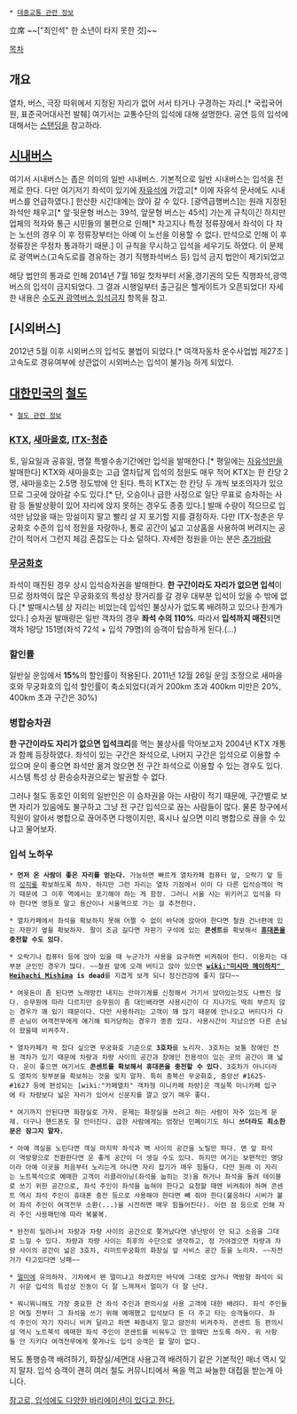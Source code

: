  * [[대중교통 관련 정보]]

立席
~~["최인석" 한 소년이 타지 못한 것]~~

[[목차]]
== 개요 ==
열차, 버스, 극장 따위에서 지정된 자리가 없어 서서 타거나 구경하는 자리.[* 국립국어원, 표준국어대사전 발췌] 여기서는 교통수단의 입석에 대해 설명한다. 공연 등의 입석에 대해서는 [[스탠딩]]을 참고하라.

== [[시내버스]] ==
여기서 시내버스는 좁은 의미의 일반 시내버스. 기본적으로 일반 시내버스는 입석을 전제로 한다. 다만 여기저기 좌석이 있기에 [[자유석]]에 가깝고[* 이에 자유석 문서에도 시내버스를 언급하였다.] 한산한 시간대에는 앉아 갈 수 있다. 
[광역급행버스]는 원래 지정된 좌석만 채우고[* 앞·뒷문형 버스는 39석, 앞문형 버스는 45석] 가는게 규칙이긴 하지만 업체의 적자와 통근 시민들의 불편으로 인해[* 차고지나 특정 정류장에서 좌석이 다 차는 노선의 경우 이 후 정류장부터는 아예 이 노선을 이용할 수 없다. 만석으로 인해 이 후 정류장은 무정차 통과하기 때문.] 이 규칙을 무시하고 입석을 세우기도 하였다. 이 문제로 광역버스(고속도로를 경유하는 경기 직행좌석버스 등) 입석 금지 법안이 제기되었고

해당 법안의 통과로 인해 2014년 7월 16일 첫차부터 서울,경기권의 모든 직행좌석,광역버스의 입석이 금지되었다. 그 결과 시행일부터 출근길은 헬게이트가 오픈되었다! 자세한 내용은 [[수도권 광역버스 입석금지]]  항목을 참고.

== [시외버스] ==
2012년 5월 이후 시외버스의 입석도 불법이 되었다.[* 여객자동차 운수사업법 제27조 ] 고속도로 경유여부에 상관없이 시외버스는 입석이 불가능 하게 되었다.

== [[대한민국]]의 [[철도]] ==
 * [[철도 관련 정보]]

=== [[KTX]], [[새마을호]], [[ITX-청춘]] ===
토, 일요일과 공휴일, 명절 특별수송기간에만 입석을 발매한다.[* 평일에는 [[자유석]]만을 발매한다] KTX와 새마을호는 고급 열차답게 입석의 정원도 매우 적어 KTX는 한 칸당 2명, 새마을호는 2.5명 정도밖에 안 된다. 특히 KTX는 한 칸당 두 개씩 보조의자가 있으므로 그곳에 앉아갈 수도 있다.[* 단, 오승이나 급한 사정으로 일단 무표로 승차하는 사람 등 돌발상황이 있어 자리에 앉지 못하는 경우도 종종 있다.] 발매 수량이 적으므로 입석만 남았을 때는 망설이지 말고 빨리 살 지 포기할 지를 결정하자. 다만 ITX-청춘은 무궁화호 수준의 입석 정원을 자랑하나, 통로 공간이 넓고 고상홈을 사용하여 버려지는 공간이 적어서 그런지 체감 혼잡도는 다소 덜하다. 자세한 정원을 아는 분은 [[추가바람]]

=== [[무궁화호]] ===
좌석이 매진된 경우 상시 입석승차권을 발매한다. '''한 구간이라도 자리가 없으면 입석'''이므로 정차역이 많은 무궁화호의 특성상 장거리를 갈 경우 대부분 입석이 있을 수 밖에 없다.[* 발매시스템 상 자리는 비었는데 입석인 불상사가 없도록 배려하고 있으나 한계가 있다.] 승차권 발매량은 일반 객차의 경우 '''좌석 수의 110%'''. 따라서 '''입석까지 매진'''되면 객차 1량당 151명(좌석 72석 + 입석 79명)의 승객이 탑승하게 된다.(...)

=== 할인률 ===
일반실 운임에서 '''15%'''의 할인률이 적용된다.
2011년 12월 26일 운임 조정으로 새마을호와 무궁화호의 입석 할인률이 축소되었다(과거 200km 초과 400km 미만은 20%, 400km 초과 구간은 30%)

=== 병합승차권 ===
'''한 구간이라도 자리가 없으면 입석크리'''를 먹는 불상사를 막아보고자 2004년 KTX 개통과 함께 등장하였다. 좌석이 있는 구간은 좌석으로, 나머지 구간은 입석으로 이용할 수 있으며 운이 좋으면 좌석만 옮겨 앉으면 전 구간 좌석으로 이용할 수 있는 경우도 있다. 시스템 특성 상 환승승차권으로는 발권할 수 없다.

그러나 철도 동호인 이외의 일반인은 이 승차권을 아는 사람이 적기 때문에, 구간별로 보면 자리가 있음에도 불구하고 그냥 전 구간 입석으로 끊는 사람들이 많다. 물론 창구에서 직원이 알아서 병합으로 끊어주면 다행이지만, 혹시나 싶으면 미리 병합으로 끊을 수 있냐고 물어보자.

=== 입석 노하우 ===
 * '''먼저 온 사람이 좋은 자리를 얻는다.''' 가능하면 빠르게 열차카페 컴퓨터 앞, 오락기 앞 등의 [[성지]]를 확보하도록 하자. 하지만 그런 자리는 열차 기점에서 이미 다 다른 입석승객이 먹기 때문에 그 이후 역에서는 포기해야 하는 게 함정. 그러니 서울 사는 위키러고 입석을 타야 한다면 영등포 말고 용산이나 서울역으로 가는 걸 추천한다.

 * 열차카페에서 좌석을 확보하지 못해 어쩔 수 없이 바닥에 앉아야 한다면 철권 건너편에 있는 자판기 옆을 확보하자. 팔이 조금 길다면 자판기 구석에 있는 '''콘센트'''를 확보해서 '''[[휴대폰]]을 충전할 수도 있다.'''

 * 오락기나 컴퓨터 등에 앉아 있을 때 누군가가 사용을 요구하면 비켜줘야 한다. 이용자는 대부분 군인인 경우가 많다. ~~철권 앞에 오래 버티고 앉아 있으면 '''[[wiki:"미시마 헤이하치" Heihachi Mishima]] is dead'''를 지겹게 보게 되니 정신건강에 좋지 않다~~

 * 여윳돈이 좀 된다면 노래방칸 내지는 안마기계를 신청해서 거기서 앉아있는것도 나쁘진 않다. 승무원에 따라 다르지만 승무원이 좀 대인배라면 사용시간이 다 지나가도 딱히 부르지 않는 경우가 꽤 있기 때문이다. 다만 사용하려는 고객이 꽤 많기 때문에 안나오고 버티다가 다른 손님이 여객전무에게 얘기해 퇴거당하는 경우가 종종 있다. 사용시간이 지났으면 다른 손님이 왔을때 비켜주자.

 * 열차카페가 꽉 찼다 싶으면 무궁화호 기준으로 '''3호차'''를 노리자. 3호차는 보통 장애인 전용 객차가 있기 때문에 차량과 차량 사이의 공간과 장애인 전용석이 있는 곳의 공간이 꽤 넓다. 운이 좋으면 여기서도 '''콘센트를 확보해서 휴대폰을 충전할 수 있다.''' 3호차가 아니더라도 열차의 뒷부분을 확보하는 것을 잊지 말자. 특히 충북선 무궁화호, 중앙선 #1625-#1627 등에 편성되는 [wiki:"카페열차" 객차형 미니카페 차량]은 객실쪽 미니카페 입구에 타 차량보다 넓은 자리가 있어서 신문지를 깔고 앉기 매우 좋다. 

 * 여기까지 안된다면 화장실로 가자. 문제는 화장실을 쓰려고 하는 사람이 자주 있는게 문제. 더구나 핸드폰도 잘 안터진다. 급한 사람에게는 엄청난 민폐이기도 하니 '''쓰더라도 최소한 문은 잠그지 말자.'''

 * 아예 객실을 노린다면 객실 마지막 좌석과 벽 사이의 공간을 노릴만 하다. 맨 앞 좌석이 역방향으로 전환한다면 운 좋게 공간이 더 생길 수도 있다. 하지만 여기는 보편적인 명당이라 아예 이곳을 처음부터 노리는게 아니면 자리 잡기가 매우 힘들다. 다만 원래 이 자리는 노트북석으로 예매한 고객이 리클라이닝(좌석을 눕히는 것)을 하거나 좌석을 돌려 테이블로 쓰기 위한 공간으로, 좌석 주인이 좌석을 눕혀야 한다고 요청할 때엔 비켜줘야 하며 콘센트 역시 좌석 주인이 휴대폰 충전 등으로 사용해야 한다면 빼 줘야 한다(불응하다 시비가 붙어 좌석 주인이 여객전무 소환(...)을 시전하면 매우 힘들어진다). 이런 점 등으로 인해 자리 주인 사용패턴에 따라 복불복.

 * 완전히 밀려나서 차량과 차량 사이의 공간으로 쫒겨났다면 냉난방이 안 되고 소음을 그대로 느낄 수 있다. 차량과 차량 사이는 최후의 수단으로 생각하고, 정 가야겠으면 차량과 차량 사이의 공간이 넓은 3호차, 리미트무궁화의 화장실 앞 서비스 공간 등을 노리자. ~~자전거가 타고있다면 낭패~~

 * [[멀미]]에 유의하자. 기차에서 왠 멀미냐고 하겠지만 바닥에 그대로 앉거나 역방향 좌석이 되기 쉬운 입석의 특성상 진동이 더 잘 느껴져서 멀미가 더 잘 난다.

 * 뭐니뭐니해도 가장 중요한 건 좌석 주인과 편의시설 사용 고객에 대한 배려다. 좌석 주인들은 며칠 전부터 그 좌석을 쓰기 위해 예매했고 입석보다 돈 더 주고 타는 승객들이다. 좌석 주인이 자기 자리니 비켜 달라고 하면 짜증내지 말고 얌전히 비켜주자. 콘센트 등 편의시설 역시 노트북석 예매한 좌석 주인이 콘센트를 비워두고 안 쓸때만 쓰도록 하자. 위 사항들 안 지키다 여객전무에게 쫒겨나도 입석 승객은 할 말이 없다.
복도 통행승객 배려하기, 화장실/세면대 사용고객 배려하기 같은 기본적인 매너 역시 잊지 말자. 입석 승객이 괜히 여러 철도 커뮤니티에서 욕을 먹고 싸늘한 대접을 받는게 아니다.

[http://blog.naver.com/kurusugawa/70148188260 참고로, 입석에도 다양한 바리에이션이 있다고 한다.]
